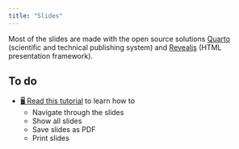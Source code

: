 ```yaml
---
title: "Slides"
---
```


Most of the slides are made with the open source solutions [Quarto](https://quarto.org/) (scientific and technical publishing system) and [Revealjs](https://revealjs.com/) (HTML presentation framework).

::: {.callout-note}
## To do

- [🖥️ Read this tutorial](/slides/slides.qmd) to learn how to
  - Navigate through the slides
  - Show all slides
  - Save slides as PDF
  - Print slides

:::

